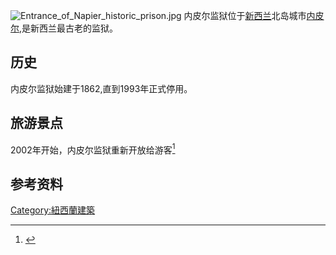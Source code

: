 {{onesource|time=2014-12-22T04:59:45+00:00}}
{{expand|time=2014-12-22}}
[[File:Entrance_of_Napier_historic_prison.jpg|thumb]]
内皮尔监狱位于[[新西兰|新西兰]]北岛城市[[内皮尔|内皮尔]],是新西兰最古老的监狱。
== 历史 ==
内皮尔监狱始建于1862,直到1993年正式停用。

==旅游景点==
2002年开始，内皮尔监狱重新开放给游客<ref>{{Cite web |url=http://www.napierprison.com/ |title=存档副本 |accessdate=2014-12-22 |archive-date=2020-10-28 |archive-url=https://web.archive.org/web/20201028202513/https://www.napierprison.com/ |dead-url=no }}</ref>


==参考资料 ==
{{reflist|2}}

[[Category:紐西蘭建築|Category:紐西蘭建築]]